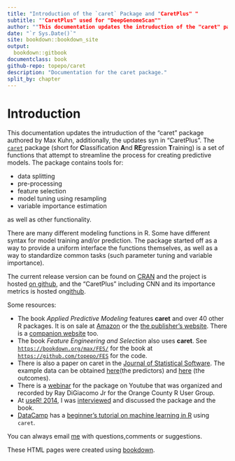 ```yaml
--- 
title: "Introduction of the `caret` Package and "CaretPlus" "
subtitle: ""CaretPlus" used for "DeepGenomeScan""
author: ""This documentation updates the intruduction of the "caret" package authored by Max Kuhn, additionally, the updates syn in "CaretPlus"" compatible with "DeepGenomeScan" "
date: "`r Sys.Date()`"
site: bookdown::bookdown_site
output: 
  bookdown::gitbook
documentclass: book
github-repo: topepo/caret
description: "Documentation for the caret package."
split_by: chapter
---
```


# Introduction
This documentation updates the intruduction of the "caret" package authored by Max Kuhn, additionally, the updates syn in "CaretPlus".
The [`caret`](http://cran.r-project.org/web/packages/caret/index.html) package (short for <b>C</b>lassification  <b>A</b>nd  <b>RE</b>gression  <b>T</b>raining) is a set of functions that attempt to streamline the process for creating predictive models. The package contains tools for:

-   data splitting
-   pre-processing
-   feature selection
-   model tuning using resampling
-   variable importance estimation

as well as other functionality.

There are many different modeling functions in R. Some have different syntax for model training and/or prediction. The package started off as a way to provide a uniform interface the functions themselves, as well as a way to standardize common tasks (such parameter tuning and variable importance).

The current release version can be found on [CRAN](http://cran.r-project.org/web/packages/caret/) and the project is hosted [on github](https://github.com/topepo/caret), and the "CaretPlus" including CNN and its importance metrics is hosted on[github](https://github.com/xinghuq/CaretPlus).

Some resources:

-   The book *Applied Predictive Modeling* features **caret** and over 40 other R packages. It is on sale at     [Amazon](http://www.amazon.com/dp/1461468485) or the [the publisher's     website](http://www.springer.com/statistics/life+sciences%2C+medicine+%26+health/book/978-1-4614-6848-6). There is a [companion     website](http://appliedpredictivemodeling.com/) too.
- The book _Feature Engineering and Selection_ also uses **caret**. See [`https://bookdown.org/max/FES/`](https://bookdown.org/max/FES/) for the book at [`https://github.com/topepo/FES`](https://github.com/topepo/FES) for the code. 
-   There is also a paper on caret in the [Journal of Statistical Software](http://www.jstatsoft.org/v28/i05). The example data can be obtained [here](descr.RData)(the predictors) and [here](mutagen.RData) (the outcomes).
-   There is a [webinar](http://www.youtube.com/watch?v=7Jbb2ItbTC4) for the package on Youtube that was organized and recorded by Ray DiGiacomo Jr for the Orange County R User Group.
-   At [useR! 2014](http://user2014.stat.ucla.edu), I was [interviewed](http://youtu.be/YmHyAHkjX_A) and discussed the package     and the book.
- [DataCamp](https://www.datacamp.com) has a [beginner's tutorial on machine learning in R](https://www.datacamp.com/courses/machine-learning-toolbox) using `caret`.  


You can always email [me](mailto:qinxinghu@gmail.com) with questions,comments or suggestions.

These HTML pages were created using [bookdown](https://bookdown.org). 
